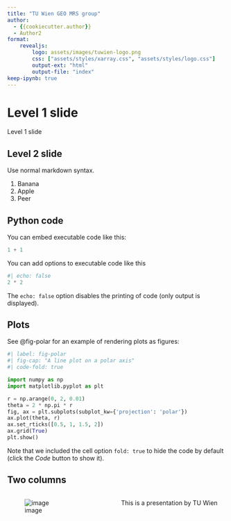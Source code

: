 ```yaml
---
title: "TU Wien GEO MRS group"
author:
  - {{cookiecutter.author}}
  - Author2
format:
    revealjs:
        logo: assets/images/tuwien-logo.png
        css: ["assets/styles/xarray.css", "assets/styles/logo.css"]
        output-ext: "html"
        output-file: "index"
keep-ipynb: true
---
```


# Level 1 slide

Level 1 slide

## Level 2 slide

Use normal markdown syntax.

1. Banana
2. Apple
3. Peer

## Python code

You can embed executable code like this:

```python
1 + 1
```

You can add options to executable code like this

```python
#| echo: false
2 * 2
```

The `echo: false` option disables the printing of code (only output is displayed).

## Plots

See @fig-polar for an example of rendering plots as figures:

```python
#| label: fig-polar
#| fig-cap: "A line plot on a polar axis"
#| code-fold: true

import numpy as np
import matplotlib.pyplot as plt

r = np.arange(0, 2, 0.01)
theta = 2 * np.pi * r
fig, ax = plt.subplots(subplot_kw={'projection': 'polar'})
ax.plot(theta, r)
ax.set_rticks([0.5, 1, 1.5, 2])
ax.grid(True)
plt.show()
```

Note that we included the cell option `fold: true` to hide the code by default (click the *Code* button to show it).

## Two columns

:::: {.columns}

::: {.column width="50%"}

![image](assets/images/tuwien-logo.png)

:::

::: {.column width="50%"}

This is a presentation by TU Wien

:::

::::

## 